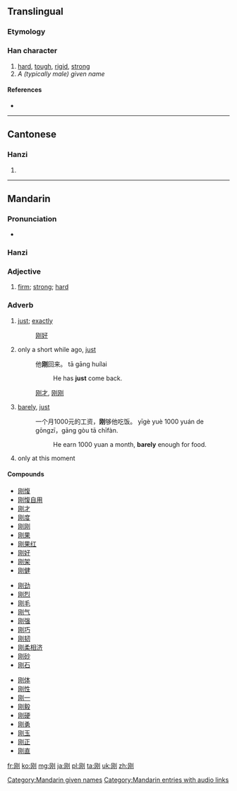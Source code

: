 {{also|剛}}
==Translingual==

===Etymology===
{{Han simp|剛|f=岡|t=冈}}

{{Han compound|冈|刀|c1=p|c2=s|t2=knife|ls=psc}}

===Han character===
{{Han char|rn=18|rad=刀|as=04|sn=6|four=|canj=月大中弓 (BKLN)|ids=⿰[[冈]][[刂]]}}

# [[hard]], [[tough]], [[rigid]], [[strong]]
# ''A (typically male) given name''

====References====
* {{Han ref|kx=0137.301|hdz=10326.060|uh=521A|ud=21018}}

----

==Cantonese==

===Hanzi===
{{yue-hanzi|jyut=|y=gong1|tra=剛}}

# {{defn|lang=yue|sort=刀04}}

----

==Mandarin==

===Pronunciation===
* {{audio|zh-gāng.ogg|audio}}

===Hanzi===
{{cmn-hanzi|tra=剛|pin=[[gāng]] ([[gang1]], [[Gāng]] ([[Gang1]])|wg=kang<sup>1</sup>, Kang<sup>1</sup>}}

===Adjective===
{{cmn-adj|s|pin=gāng|pint=gang1|tra=剛|sim=刚|rs=刀04}}

# [[firm]]; [[strong]]; [[hard]]

===Adverb===
{{cmn-adv|s|pin=gāng|pint=gang1|tra=剛|sim=刚|rs=刀04}}

# [[just]]; [[exactly]]
#: [[刚好]]
# only a short while ago, [[just]]
#: 他'''刚'''回来。 tā gāng huílai
#:: He has '''just''' come back.
#: [[刚才]], [[刚刚]]
# [[barely]], [[just]]
#: 一个月1000元的工资，'''刚'''够他吃饭。 yīgè yuè 1000 yuán de gōngzī，gāng gòu tā chīfàn.
#:: He earn 1000 yuan a month, '''barely''' enough for food.
# only at this moment

====Compounds====
{{top3}}
* [[刚愎]]
* [[刚愎自用]]
* [[刚才]]
* [[刚度]]
* [[刚刚]]
* [[刚果]]
* [[刚果红]]
* [[刚好]]
* [[刚架]]
* [[刚健]]
{{mid3}}
* [[刚劲]]
* [[刚烈]]
* [[刚毛]]
* [[刚气]]
* [[刚强]]
* [[刚巧]]
* [[刚韧]]
* [[刚柔相济]]
* [[刚砂]]
* [[刚石]]
{{mid3}}
* [[刚体]]
* [[刚性]]
* [[刚一]]
* [[刚毅]]
* [[刚硬]]
* [[刚勇]]
* [[刚玉]]
* [[刚正]]
* [[刚直]]
{{bottom}}

[[Category:Mandarin given names]]
[[Category:Mandarin entries with audio links]]

[[fr:刚]]
[[ko:刚]]
[[mg:刚]]
[[ja:刚]]
[[pl:刚]]
[[ta:刚]]
[[uk:刚]]
[[zh:刚]]